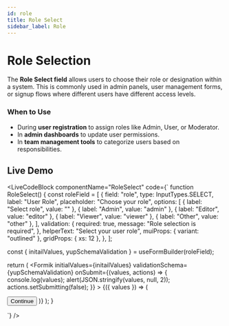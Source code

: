 ```yaml
---
id: role
title: Role Select
sidebar_label: Role
---
```



# Role Selection

The **Role Select field** allows users to choose their role or designation within a system. This is commonly used in admin panels, user management forms, or signup flows where different users have different access levels.

### When to Use

- During **user registration** to assign roles like Admin, User, or Moderator.  
- In **admin dashboards** to update user permissions.  
- In **team management tools** to categorize users based on responsibilities.

## Live Demo
<LiveCodeBlock
  componentName="RoleSelect"
  code={`
function RoleSelect() {
  const roleField = [
    {
      field: "role",
      type: InputTypes.SELECT,
      label: "User Role",
      placeholder: "Choose your role",
      options: [
        { label: "Select role", value: "" },
        { label: "Admin", value: "admin" },
        { label: "Editor", value: "editor" },
        { label: "Viewer", value: "viewer" },
        { label: "Other", value: "other" },
      ],
      validation: {
        required: true,
        message: "Role selection is required",
      },
      helperText: "Select your user role",
      muiProps: { variant: "outlined" },
      gridProps: { xs: 12 },
    },
  ];

  const { initailValues, yupSchemaValidation } = useFormBuilder(roleField);

  return (
    <Formik
      initialValues={initailValues}
      validationSchema={yupSchemaValidation}
      onSubmit={(values, actions) => {
        console.log(values);
        alert(JSON.stringify(values, null, 2));
        actions.setSubmitting(false);
      }}
    >
      {({ values }) => (
        <Form>
          <FormBuilder group="form" values={values} fields={roleField} />
          <Box display="flex" justifyContent="center" mt={2}>
            <Button type="submit" variant="solid">Continue</Button>
          </Box>
        </Form>
      )}
    </Formik>
  );
}

<RoleSelect />
  `}
/>
